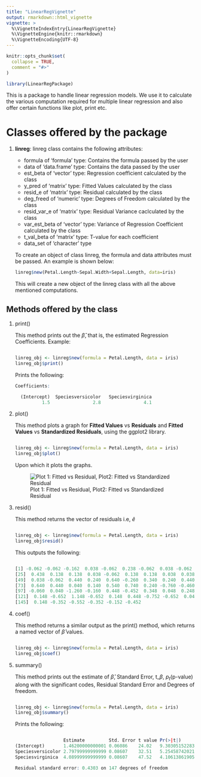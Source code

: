 ```yaml
---
title: "LinearRegVignette"
output: rmarkdown::html_vignette
vignette: >
  %\VignetteIndexEntry{LinearRegVignette}
  %\VignetteEngine{knitr::rmarkdown}
  %\VignetteEncoding{UTF-8}
---
```


```r
knitr::opts_chunk$set(
  collapse = TRUE,
  comment = "#>"
)
```

```r
library(LinearRegPackage)
```

This is a package to handle linear regression models. We use it to calculate the various computation required for multiple linear regression and also offer certain functions like plot, print etc.

# Classes offered by the package
1. **linreg**: linreg class contains the following attributes:
    * formula of 'formula' type: Contains the formula passed by the user
    * data of 'data.frame' type: Contains the data passed by the user
    * est_beta of 'vector' type: Regression coefficient calculated by the class
    * y_pred of 'matrix' type: Fitted Values calculated by the class
    * resid_e of 'matrix' type: Residual calculated by the class
    * deg_freed of 'numeric' type: Degrees of Freedom calculated by the class
    * resid_var_e of 'matrix' type: Residual Variance caclculated by the class
    * var_est_beta of 'vector' type: Variance of Regression Coefficient calculated by the class
    * t_val_beta of 'matrix' type: T-value for each coefficient
    * data_set of 'character' type

    To create an object of class linreg, the formula and data
    attributes must be passed. An example is shown below:
    
    ```r
    linreg$new(Petal.Length~Sepal.Width+Sepal.Length, data=iris)
    ```
    This will create a new object of the linreg class with all the above mentioned computations.
    
## Methods offered by the class
1. print()  

    This method prints out the $\hat{\beta}$, that is, the estimated Regression Coefficients.
    Example: 
    
    ```r
    
    linreg_obj <- linreg$new(formula = Petal.Length, data = iris)
    linreg_obj$print()
    
    ```
    Prints the following:
    
    ```r
    Coefficients:
    
      (Intercept)  Speciesversicolor   Speciesvirginica  
              1.5                2.8                4.1  
    ```
2. plot()  

    This method plots a graph for **Fitted Values** vs **Residuals** and **Fitted Values** vs **Standardized Residuals**, using the ggplot2 library.
  
    ```r
  
    linreg_obj <- linreg$new(formula = Petal.Length, data = iris)
    linreg_obj$plot()
  
    ```
    
    Upon which it plots the graphs.  
    
    
    ![Plot 1: Fitted vs Residual, Plot2: Fitted vs Standardized Residual](vignettes/plot_method.png)
  
    
    
3. resid()  

    This method returns the vector of residuals i.e, $\hat{e}$
    
    ```r
    
    linreg_obj <- linreg$new(formula = Petal.Length, data = iris)
    linreg_obj$resid()
    
    ```
    This outputs the following:
    
    ```r
    
    [1] -0.062 -0.062 -0.162  0.038 -0.062  0.238 -0.062  0.038 -0.062  0.038  0.038  0.138 -0.062 -0.362 -0.262  0.038 -0.162 -0.062  0.238  0.038  0.238  0.038 -0.462  0.238
    [25]  0.438  0.138  0.138  0.038 -0.062  0.138  0.138  0.038  0.038 -0.062  0.038 -0.262 -0.162 -0.062 -0.162  0.038 -0.162 -0.162 -0.162  0.138  0.438 -0.062  0.138 -0.062
    [49]  0.038 -0.062  0.440  0.240  0.640 -0.260  0.340  0.240  0.440 -0.960  0.340 -0.360 -0.760 -0.060 -0.260  0.440 -0.660  0.140  0.240 -0.160  0.240 -0.360  0.540 -0.260
    [73]  0.640  0.440  0.040  0.140  0.540  0.740  0.240 -0.760 -0.460 -0.560 -0.360  0.840  0.240  0.240  0.440  0.140 -0.160 -0.260  0.140  0.340 -0.260 -0.960 -0.060 -0.060
    [97] -0.060  0.040 -1.260 -0.160  0.448 -0.452  0.348  0.048  0.248  1.048 -1.052  0.748  0.248  0.548 -0.452 -0.252 -0.052 -0.552 -0.452 -0.252 -0.052  1.148  1.348 -0.552
    [121]  0.148 -0.652  1.148 -0.652  0.148  0.448 -0.752 -0.652  0.048  0.248  0.548  0.848  0.048 -0.452  0.048  0.548  0.048 -0.052 -0.752 -0.152  0.048 -0.452 -0.452  0.348
    [145]  0.148 -0.352 -0.552 -0.352 -0.152 -0.452
    
    ```
    
4. coef()  
    
    This method returns a similar output as the print() method, which returns a named vector of $\hat{\beta}$ values.
    
    ```r
    
    linreg_obj <- linreg$new(formula = Petal.Length, data = iris)
    linreg_obj$coef()
    
    ```
    
5. summary()  
    
    This method prints out the estimate of $\hat{\beta}$, Standard Error, t_${\beta}$, $p_t$(p-value) along with the significant codes, Residual Standard Error and Degrees of freedom.
    
    ```r
    
    linreg_obj <- linreg$new(formula = Petal.Length, data = iris)
    linreg_obj$summary()
    
    ```
    
    Prints the following: 
    
    ```r
    
                      Estimate         Std. Error t value Pr(>|t|)             Sign Code
    (Intercept)       1.46200000000001 0.06086    24.02   9.30305152283648e-53 ***      
    Speciesversicolor 2.79799999999999 0.08607    32.51   5.254587420216e-69   ***      
    Speciesvirginica  4.08999999999999 0.08607    47.52   4.10613861905217e-91 ***      

    Residual standard error: 0.4303 on 147 degrees of freedom
    
    
    ```
  
    

  
